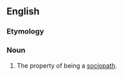 ==English==

===Etymology===
{{suffix|sociopath|y}}

===Noun===
{{en-noun|sociopathies|-}}

# {{rfc-def}} The property of being a [[sociopath]].